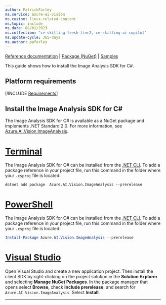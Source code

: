 ```yaml
---
author: PatrickFarley
ms.service: azure-ai-vision
ms.custom: linux-related-content
ms.topic: include
ms.date: 08/01/2023
ms.collection: "ce-skilling-fresh-tier2, ce-skilling-ai-copilot"
ms.update-cycle: 365-days
ms.author: pafarley
---
```


[Reference documentation](https://aka.ms/azsdk/image-analysis/ref-docs/csharp) | [Package (NuGet)](https://aka.ms/azsdk/image-analysis/package/nuget) | [Samples](https://aka.ms/azsdk/image-analysis/samples/csharp)

This guide shows how to install the Image Analysis SDK for C#. 

## Platform requirements

[!INCLUDE [Requirements](csharp-requirements.md)]

## Install the Image Analysis SDK for C#

The Image Analysis SDK for C# is available as a NuGet package and implements .NET Standard 2.0. For more information, see <a href="https://www.nuget.org/packages/Azure.AI.Vision.ImageAnalysis" target="_blank">Azure.AI.Vision.ImageAnalysis</a>.


# [Terminal](#tab/dotnetcli)

The Image Analysis SDK for C# can be installed from the [.NET CLI](https://dotnet.microsoft.com/download/dotnet/). To add a package reference in your project file, run this command in the folder where your `.csproj` file is located:

```dotnetcli
dotnet add package  Azure.AI.Vision.ImageAnalysis --prerelease
```

# [PowerShell](#tab/powershell)

The Image Analysis SDK for C# can be installed from the [.NET CLI](https://dotnet.microsoft.com/download/dotnet/). To add a package reference in your project file, run this command in the folder where your `.csproj` file is located:

```powershell
Install-Package Azure.AI.Vision.ImageAnalysis --prerelease
```

# [Visual Studio](#tab/vs)

Open Visual Studio and create a new application project. Then install the client SDK by right-clicking on the project solution in the **Solution Explorer** and selecting **Manage NuGet Packages**. In the package manager that opens select **Browse**, check **Include prerelease**, and search for `Azure.AI.Vision.ImageAnalysis`. Select **Install**.



---
